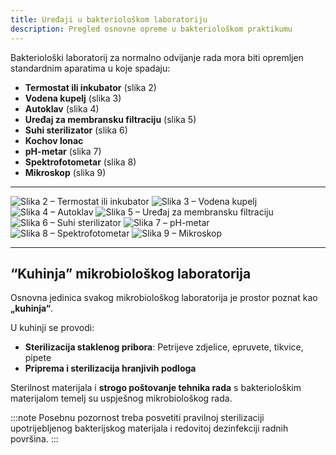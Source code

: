 ```yaml
---
title: Uređaji u bakteriološkom laboratoriju
description: Pregled osnovne opreme u bakteriološkom praktikumu
---
```


Bakteriološki laboratorij za normalno odvijanje rada mora biti opremljen standardnim aparatima u koje spadaju:

- **Termostat ili inkubator** (slika 2)  
- **Vodena kupelj** (slika 3)  
- **Autoklav** (slika 4)  
- **Uređaj za membransku filtraciju** (slika 5)  
- **Suhi sterilizator** (slika 6)  
- **Kochov lonac**  
- **pH-metar** (slika 7)  
- **Spektrofotometar** (slika 8)  
- **Mikroskop** (slika 9)  

---

<div className="image-grid">
  <img src="/images/slika2.jpg" alt="Slika 2 – Termostat ili inkubator" className="hover-zoom" />
  <img src="/images/slika3.jpg" alt="Slika 3 – Vodena kupelj" className="hover-zoom" />
  <img src="/images/slika4.jpg" alt="Slika 4 – Autoklav" className="hover-zoom" />
  <img src="/images/slika5.jpg" alt="Slika 5 – Uređaj za membransku filtraciju" className="hover-zoom" />
  <img src="/images/slika6.jpg" alt="Slika 6 – Suhi sterilizator" className="hover-zoom" />
  <img src="/images/slika7.jpg" alt="Slika 7 – pH-metar" className="hover-zoom" />
  <img src="/images/slika8.jpg" alt="Slika 8 – Spektrofotometar" className="hover-zoom" />
  <img src="/images/slika9.jpg" alt="Slika 9 – Mikroskop" className="hover-zoom" />
</div>

---

## “Kuhinja” mikrobiološkog laboratorija

Osnovna jedinica svakog mikrobiološkog laboratorija je prostor poznat kao **„kuhinja“**.

U kuhinji se provodi:

- **Sterilizacija staklenog pribora**: Petrijeve zdjelice, epruvete, tikvice, pipete  
- **Priprema i sterilizacija hranjivih podloga**

Sterilnost materijala i **strogo poštovanje tehnika rada** s bakteriološkim materijalom temelj su uspješnog mikrobiološkog rada.

:::note
Posebnu pozornost treba posvetiti pravilnoj sterilizaciji upotrijebljenog bakterijskog materijala i redovitoj dezinfekciji radnih površina.
:::
